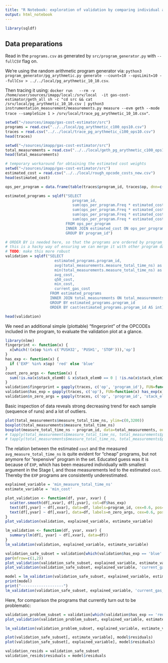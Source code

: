 ```yaml
---
title: "R Notebook: exploration of validation by comparing individual and total measurements; for Gas Cost Estimator"
output: html_notebook
---
```


```r
library(sqldf)
```

## Data preparations

Read in the `programs.csv` as generated by `src/program_generator.py` with `--fullCSV` flag on.

We're using the random arithmetic program generator via: `python3 program_generator/pg_arythmetic.py generate --count=10 --opsLimit=10 --fullCsv > ../../local/pg_arythmetic_10_10.csv`.

Then tracing it using: `docker run   --rm -v /home/user/sources/imapp/local:/srv/local  -it gas-cost-estimator/geth_all sh -c "cd src && cat /srv/local/pg_arythmetic_10_10.csv | python3 instrumentation_measurement/measurements.py measure --evm geth --mode trace --sampleSize 1 > /srv/local/trace_pg_arythmetic_10_10.csv"`.

```r
setwd("~/sources/imapp/gas-cost-estimator/src")
programs = read.csv("../../local/pg_arythmetic_c100_ops10.csv")
traces = read.csv("../../local/trace_pg_arythmetic_c100_ops10.csv")
head(traces)
```
```r
setwd("~/sources/imapp/gas-cost-estimator/src")
total_measurements = read.csv("../../local/geth_pg_arythmetic_c100_ops10.csv")
head(total_measurements)
```

```r
# temporary workaround for obtaining the estimated cost weights
setwd("~/sources/imapp/gas-cost-estimator/src")
estimated_cost = read.csv("../../local/rough_opcode_costs_new.csv")
head(estimated_cost)
```

```r
ops_per_program = data.frame(table(traces$program_id, traces$op, dnn=c("program_id", "op")))

estimated_programs = sqldf("SELECT
                              program_id,
                              sum(ops_per_program.Freq * estimated_cost.mean) as avg_cost,
                              sum(ops_per_program.Freq * estimated_cost.q50) as q50_cost,
                              sum(ops_per_program.Freq * estimated_cost.min) as min_cost,
                              sum(ops_per_program.Freq * estimated_cost.current_gas) as current_gas_cost
                           FROM ops_per_program
                           INNER JOIN estimated_cost ON ops_per_program.op == estimated_cost.op
                           GROUP BY program_id")

# ORDER BY is needed here, so that the programs are ordered by program_id numerically
# this is a hacky way of ensuring we can merge it with other program data like fingerprints
# TODO: make this more robust
validation = sqldf("SELECT
                      estimated_programs.program_id,
                      avg(total_measurements.measure_total_time_ns) as avg_measure_total_time_ns,
                      min(total_measurements.measure_total_time_ns) as min_measure_total_time_ns,
                      avg_cost,
                      q50_cost,
                      min_cost,
                      current_gas_cost
                    FROM estimated_programs
                    INNER JOIN total_measurements ON total_measurements.program_id == estimated_programs.program_id
                    GROUP BY estimated_programs.program_id
                    ORDER BY cast(estimated_programs.program_id AS int)")

head(validation)
```

We need an additional simple (plottable) "fingerprint" of the OPCODEs included in the program, to evaluate the validation plot at a glance.

```r
library(nlme)
fingerprint <- function(x) {
  x[which(!(x$op %in% c('PUSH32', 'PUSH1', 'STOP'))),'op']
}
has_exp <- function(x) {
  if ('EXP' %in% x$op) 'red' else 'blue'
}
count_zero_args <- function(x) {
  sum(!is.na(x$stack_elem0) & x$stack_elem0 == 0 | !is.na(x$stack_elem1) & x$stack_elem1 == 0 | !is.na(x$stack_elem2) & x$stack_elem2 == 0)
}
validation$fingerprint = gapply(traces, c('op', 'program_id'), FUN=function(x) fingerprint(x), groups=traces$program_id)
validation$has_exp = gapply(traces, c('op'), FUN=function(x) has_exp(x), groups=traces$program_id)
validation$n_zero_args = gapply(traces, c('op', 'program_id', 'stack_elem0', 'stack_elem1', 'stack_elem2'), FUN=function(x) count_zero_args(x), groups=traces$program_id)
```

Basic inspection of data reveals strong decreasing trend for each sample (sequence of runs) and a lot of outliers.

```r
plot(total_measurements$measure_total_time_ns, ylim=c(0,3200))
boxplot(total_measurements$measure_total_time_ns)
boxplot(measure_total_time_ns ~ program_id, data=total_measurements, outline=FALSE)
# tapply(total_measurements$measure_total_time_ns, total_measurements$program_id, hist, probability=T)
# tapply(total_measurements$measure_total_time_ns, total_measurements$program_id, summary)
```

The relation between the estimated `cost` and the measured `avg_measure_total_time_ns` is quite evident for
"cheap" programs, but not anymore for "expensive" program in the set.
Educated guess was it is because of `EXP`, which has been measured individually with smallest argument in the Stage I, and those measurements led to the estimated `cost`.
Thereby the `EXP` programs are consistently underestimated.

```r
explained_variable = 'min_measure_total_time_ns'
estimate_variable = 'min_cost'

plot_validation <- function(df, yvar, xvar) {
  scatter.smooth(df[,xvar], df[,yvar], col=df$has_exp)
  text(df[,yvar] ~ df[,xvar], data=df, labels=program_id, cex=0.6, pos=4, font=2)
  text(df[,yvar] ~ df[,xvar], data=df, labels=n_zero_args, cex=0.6, pos=1, font=2)
}
plot_validation(validation, explained_variable, estimate_variable)
```

```r
lm_validation <- function(df, yvar, xvar) {
  summary(lm(df[, yvar] ~ df[,xvar], data=df))  
}
lm_validation(validation, explained_variable, estimate_variable)
```


```r
validation_safe_subset = validation[which(validation$has_exp == 'blue' & validation$n_zero_args == 0),]
par(mfrow=c(1,2))
plot_validation(validation_safe_subset, explained_variable, estimate_variable)
plot_validation(validation_safe_subset, explained_variable, 'current_gas_cost')
```

```r
model = lm_validation(validation_safe_subset, explained_variable, estimate_variable)
print(model)
print("-------------------")
lm_validation(validation_safe_subset, explained_variable, 'current_gas_cost')
```
Here, for comparison the programs that currently turn out to be problematic:

```r
validation_problem_subset = validation[which(validation$has_exp == 'red' & validation$n_zero_args != 0),]
plot_validation(validation_problem_subset, explained_variable, estimate_variable)
```

```r
lm_validation(validation_problem_subset, explained_variable, estimate_variable)
```

```r
plot(validation_safe_subset[, estimate_variable], model$residuals)
plot(validation_safe_subset[, explained_variable], model$residuals)
```

```r
validation_resids = validation_safe_subset
validation_resids$residuals = model$residuals
```